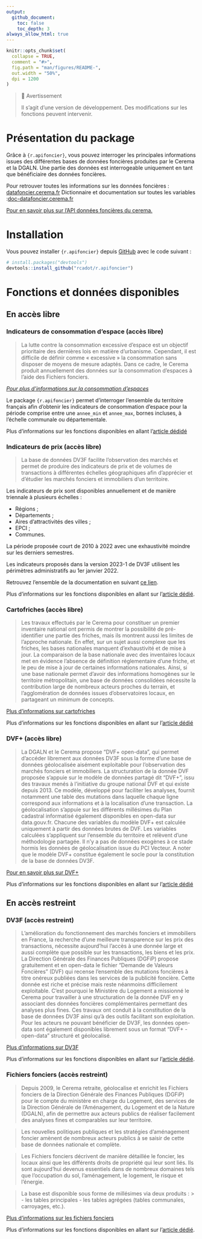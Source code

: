 ```yaml
---
output:
  github_document:
    toc: false
    toc_depth: 3
always_allow_html: true
---
```


<!-- README.md is generated from README.Rmd. Please edit that file -->

```r
knitr::opts_chunk$set(
  collapse = TRUE,
  comment = "#>",
  fig.path = "man/figures/README-",
  out.width = "50%",
  dpi = 1200
)
```

> 🚧 Avertissement
>
> Il s'agit d'une version de développement. Des modifications sur les fonctions peuvent intervenir.

# Présentation du package

Grâce à `{r.apifoncier}`, vous pouvez interroger les principales informations issues des différentes bases de données foncières produites par le Cerema et la DGALN. Une partie des données est interrogeable uniquement en tant que bénéficiaire des données foncières.

Pour retrouver toutes les informations sur les données foncières : [datafoncier.cerema.fr](datafoncier.cerema.fr) Dictionnaire et documentation sur toutes les variables :[doc-datafoncier.cerema.fr](doc-datafoncier.cerema.fr)

[Pour en savoir plus sur l'API données foncières du cerema.](https://apidf-preprod.cerema.fr/swagger/)

# Installation

Vous pouvez installer `{r.apifoncier}` depuis [GitHub](https://github.com/) avec le code suivant :

``` r
# install.packages("devtools")
devtools::install_github("rcadot/r.apifoncier")
```

# Fonctions et données disponibles

## En accès libre

### Indicateurs de consommation d'espace (accès libre)

> La lutte contre la consommation excessive d'espace est un objectif prioritaire des dernières lois en matière d'urbanisme. Cependant, il est difficile de définir comme « excessive » la consommation sans disposer de moyens de mesure adaptés. Dans ce cadre, le Cerema produit annuellement des données sur la consommation d'espaces à l'aide des Fichiers fonciers.

*[Pour plus d'informations sur la consommation d'espaces](https://artificialisation.developpement-durable.gouv.fr/suivi-consommation-espaces-naf)*

Le package `{r.apifoncier}` permet d'interroger l'ensemble du territoire français afin d'obtenir les indicateurs de consommation d'espace pour la période comprise entre une `annee_min` et `annee_max`, bornes incluses, à l'échelle communale ou départementale.

Plus d'informations sur les fonctions disponibles en allant l'[article dédidé](https://rcadot.github.io/r.apifoncier/articles/Consommation-ENAF.html)

### Indicateurs de prix (accès libre)

> La base de données DV3F facilite l'observation des marchés et permet de produire des indicateurs de prix et de volumes de transactions à différentes échelles géographiques afin d'apprécier et d'étudier les marchés fonciers et immobiliers d'un territoire.

Les indicateurs de prix sont disponibles annuellement et de manière triennale à plusieurs échelles :

-   Régions ;
-   Départements ;
-   Aires d'attractivités des villes ;
-   EPCI ;
-   Communes.

La période proposée court de 2010 à 2022 avec une exhaustivité moindre sur les derniers semestres.

Les indicateurs proposés dans la version 2023-1 de DV3F utilisent les périmètres administratifs au 1er janvier 2022.

Retrouvez l'ensemble de la documentation en suivant [ce lien](https://doc-datafoncier.cerema.fr/dv3f/tuto/indicateurs_agreges).

Plus d'informations sur les fonctions disponibles en allant sur l'[article dédié](https://rcadot.github.io/r.apifoncier/articles/Indicateurs-de-prix.html).

### Cartofriches (accès libre)

> Les travaux effectués par le Cerema pour constituer un premier inventaire national ont permis de montrer la possibilité de pré-identifier une partie des friches, mais ils montrent aussi les limites de l'approche nationale. En effet, sur un sujet aussi complexe que les friches, les bases nationales manquent d'exhaustivité et de mise à jour. La comparaison de la base nationale avec des inventaires locaux met en évidence l'absence de définition réglementaire d'une friche, et le peu de mise à jour de certaines informations nationales.
> Ainsi, si une base nationale permet d'avoir des informations homogènes sur le territoire métropolitain, une base de données consolidées nécessite la contribution large de nombreux acteurs proches du terrain, et l'agglomération de données issues d'observatoires locaux, en partageant un minimum de concepts.

[Plus d'informations sur cartofriches](https://artificialisation.developpement-durable.gouv.fr/cartofriches/donnees-utilisees)

Plus d'informations sur les fonctions disponibles en allant sur l'[article dédié](https://rcadot.github.io/r.apifoncier/articles/Cartofriches.html)

### DVF+ (accès libre)

> La DGALN et le Cerema propose "DVF+ open-data", qui permet d'accéder librement aux données DV3F sous la forme d'une base de données géolocalisée aisément exploitable pour l'observation des marchés fonciers et immobiliers.
> La structuration de la donnée DVF proposée s'appuie sur le modèle de données partagé dit "DVF+", issu des travaux menés à l'initiative du groupe national DVF et qui existe depuis 2013. Ce modèle, développé pour faciliter les analyses, fournit notamment une table des mutations dans laquelle chaque ligne correspond aux informations et à la localisation d'une transaction.
> La géolocalisation s'appuie sur les différents millésimes du Plan cadastral informatisé également disponibles en open-data sur data.gouv.fr.
> Chacune des variables du modèle DVF+ est calculée uniquement à partir des données brutes de DVF. Les variables calculées s'appliquent sur l'ensemble du territoire et relèvent d'une méthodologie partagée. Il n'y a pas de données exogènes à ce stade hormis les données de géolocalisation issue du PCI Vecteur.
> A noter que le modèle DVF+ constitue également le socle pour la constitution de la base de données DV3F.

[Pour en savoir plus sur DVF+](http://doc-datafoncier.cerema.fr/dv3f/tuto/objectif_tutoriel)

Plus d'informations sur les fonctions disponibles en allant sur l'[article dédié](https://rcadot.github.io/r.apifoncier/articles/DVF.html)

## En accès restreint

### DV3F (accès restreint)

> L'amélioration du fonctionnement des marchés fonciers et immobiliers en France, la recherche d'une meilleure transparence sur les prix des transactions, nécessite aujourd'hui l'accès à une donnée large et aussi complète que possible sur les transactions, les biens et les prix.
> La Direction Générale des Finances Publiques (DGFiP) propose gratuitement et en open-data le fichier "Demande de Valeurs Foncières" (DVF) qui recense l'ensemble des mutations foncières à titre onéreux publiées dans les services de la publicité foncière.
> Cette donnée est riche et précise mais reste néanmoins difficilement exploitable.
> C'est pourquoi le Ministère du Logement a missionné le Cerema pour travailler à une structuration de la donnée DVF en y associant des données foncières complémentaires permettant des analyses plus fines.
> Ces travaux ont conduit à la constitution de la base de données DV3F ainsi qu'à des outils facilitant son exploitation.
> Pour les acteurs ne pouvant bénéficier de DV3F, les données open-data sont également disponibles librement sous un format "DVF+ - open-data" structuré et géolocalisé.

[Plus d'informations sur DV3F](https://datafoncier.cerema.fr/dv3f)

Plus d'informations sur les fonctions disponibles en allant sur l'[article dédié](https://rcadot.github.io/r.apifoncier/articles/DV3F.html).

### Fichiers fonciers (accès restreint)

> Depuis 2009, le Cerema retraite, géolocalise et enrichit les Fichiers fonciers de la Direction Générale des Finances Publiques (DGFiP) pour le compte du ministère en charge du Logement, des services de la Direction Générale de l'Aménagement, du Logement et de la Nature (DGALN), afin de permettre aux acteurs publics de réaliser facilement des analyses fines et comparables sur leur territoire.

> Les nouvelles politiques publiques et les stratégies d'aménagement foncier amènent de nombreux acteurs publics à se saisir de cette base de données nationale et complète.

> Les Fichiers fonciers décrivent de manière détaillée le foncier, les locaux ainsi que les différents droits de propriété qui leur sont liés. Ils sont aujourd'hui devenus essentiels dans de nombreux domaines tels que l'occupation du sol, l'aménagement, le logement, le risque et l'énergie.

> La base est disponible sous forme de millésimes via deux produits : > 
> - les tables principales 
> - les tables agrégées (tables communales, carroyages, etc.).

[Plus d'informations sur les fichiers fonciers](https://datafoncier.cerema.fr/fichiers-fonciers)

Plus d'informations sur les fonctions disponibles en allant sur l'[article dédié](https://rcadot.github.io/r.apifoncier/articles/Fichiers-Fonciers.html).
